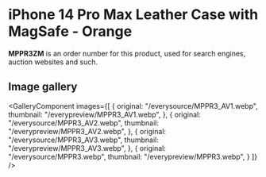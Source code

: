 
# iPhone 14 Pro Max Leather Case with MagSafe - Orange

<Callout type='info' emoji='👉🏻'>**MPPR3ZM** is an order number for this product, used for search engines, auction websites and such.</Callout>

## Image gallery

<GalleryComponent
    images={[
      {
        original: "/everysource/MPPR3_AV1.webp",
        thumbnail: "/everypreview/MPPR3_AV1.webp",
      },
      {
        original: "/everysource/MPPR3_AV2.webp",
        thumbnail: "/everypreview/MPPR3_AV2.webp",
      },
      {
        original: "/everysource/MPPR3_AV3.webp",
        thumbnail: "/everypreview/MPPR3_AV3.webp",
      },
      {
        original: "/everysource/MPPR3.webp",
        thumbnail: "/everypreview/MPPR3.webp",
      }
    ]}
  />
